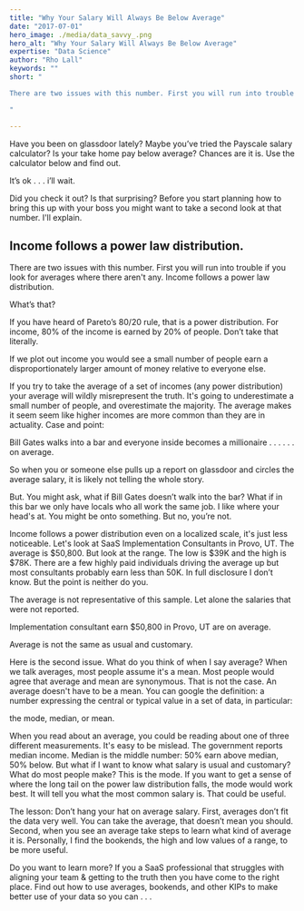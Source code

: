 ```yaml
---
title: "Why Your Salary Will Always Be Below Average"
date: "2017-07-01"
hero_image: ./media/data_savvy_.png
hero_alt: "Why Your Salary Will Always Be Below Average"
expertise: "Data Science"
author: "Rho Lall"
keywords: ""
short: "

There are two issues with this number. First you will run into trouble if you look for averages where there aren't any.

"

---
```

Have you been on glassdoor lately? Maybe you’ve tried the Payscale salary calculator? Is your take home pay below average? Chances are it is. Use the calculator below and find out.

It’s ok . . . i’ll wait.

Did you check it out? Is that surprising? Before you start planning how to bring this up with your boss you might want to take a second look at that number. I'll explain.


## Income follows a power law distribution.

There are two issues with this number. First you will run into trouble if you look for averages where there aren't any. Income follows a power law distribution.

What’s that?

If you have heard of Pareto’s 80/20 rule, that is a power distribution. For income, 80% of the income is earned by 20% of people. Don’t take that literally. 

If we plot out income you would see a small number of people earn a disproportionately larger amount of money relative to everyone else. 

If you try to take the average of a set of incomes (any power distribution) your average will wildly misrepresent the truth. It's going to underestimate a small number of people, and overestimate the majority. The average makes it seem seem like higher incomes are more common than they are in actuality. Case and point:

Bill Gates walks into a bar and everyone inside becomes a millionaire . . .
 . . . on average.

So when you or someone else pulls up a report on glassdoor and circles the average salary, it is likely not telling the whole story.

But. You might ask, what if Bill Gates doesn’t walk into the bar? What if in this bar we only have locals who all work the same job. I like where your head's at. You might be onto something. But no, you’re not.

Income follows a power distribution even on a localized scale, it's just less noticeable. Let's look at SaaS Implementation Consultants in Provo, UT. The average is $50,800. But look at the range. The low is $39K and the high is $78K. There are a few highly paid individuals driving the average up but most consultants probably earn less than 50K. In full disclosure I don’t know. But the point is neither do you.

The average is not representative of this sample. Let alone the salaries that were not reported.

Implementation consultant earn $50,800  in Provo, UT are on average. 

Average is not the same as usual and customary.

Here is the second issue. What do you think of when I say average? When we talk averages, most people assume it's a mean. Most people would agree that average and mean are synonymous. That is not the case. An average doesn't have to be a mean. You can google the definition: a number expressing the central or typical value in a set of data, in particular:

the mode, median, or mean. 

When you read about an average, you could be reading about one of three different measurements. It's easy to be mislead. The government reports median income. Median is the middle number: 50% earn above median, 50% below. But what if I want to know what salary is usual and customary? What do most people make? This is the mode. If you want to get a sense of where the long tail on the power law distribution falls, the mode would work best. It will tell you what the most common salary is. That could be useful.

The lesson:
Don’t hang your hat on average salary. First, averages don’t fit the data very well. You can take the average, that doesn’t mean you should. Second, when you see an average take steps to learn what kind of average it is. Personally, I find the bookends, the high and low values of a range, to be more useful.

Do you want to learn more? If you a SaaS professional that struggles with aligning your team & getting to the truth then you have come to the right place. Find out how to use averages, bookends, and other KIPs to make better use of your data so you can . . .